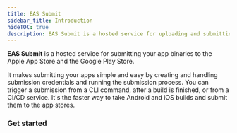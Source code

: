 ```yaml
---
title: EAS Submit
sidebar_title: Introduction
hideTOC: true
description: EAS Submit is a hosted service for uploading and submitting an app binary to the app stores.
---
```




**EAS Submit** is a hosted service for submitting your app binaries to the Apple App Store and the Google Play Store.

It makes submitting your apps simple and easy by creating and handling submission credentials and running the submission process. You can trigger a submission from a CLI command, after a build is finished, or from a CI/CD service. It's the faster way to take Android and iOS builds and submit them to the app stores.

### Get started

<BoxLink
  title="Submit to the Apple App Store"
  description="Learn how to submit an iOS/iPadOS app to the Apple App Store."
  href="/submit/ios"
  Icon={AppleAppStoreIcon}
/>
<BoxLink
  title="Submit to the Google Play Store"
  description="Learn how to submit an Android app to the Google Play Store."
  href="/submit/android"
  Icon={GoogleAppStoreIcon}
/>
<BoxLink
  title="Configuration with eas.json"
  description="See how to configure your submissions with eas.json."
  href="/submit/eas-json"
  Icon={Settings01Icon}
/>
